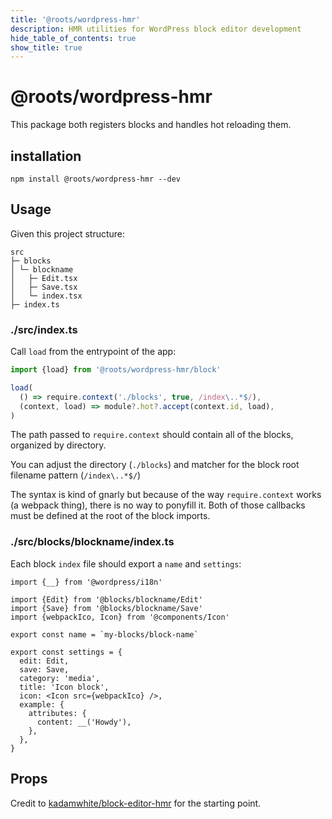 ```yaml
---
title: '@roots/wordpress-hmr'
description: HMR utilities for WordPress block editor development
hide_table_of_contents: true
show_title: true
---
```


# @roots/wordpress-hmr

This package both registers blocks and handles hot reloading them.

## installation

```npm2yarn
npm install @roots/wordpress-hmr --dev
```

## Usage

Given this project structure:

```
src
├─ blocks
│ └─ blockname
│   ├─ Edit.tsx
│   ├─ Save.tsx
│   └─ index.tsx
├─ index.ts
```

### **./src/index.ts**

Call `load` from the entrypoint of the app:

```ts
import {load} from '@roots/wordpress-hmr/block'

load(
  () => require.context('./blocks', true, /index\..*$/),
  (context, load) => module?.hot?.accept(context.id, load),
)
```

The path passed to `require.context` should contain all of the blocks, organized by directory.

You can adjust the directory (`./blocks`) and matcher for the block root filename pattern (`/index\..*$/`)

The syntax is kind of gnarly but because of the way `require.context` works (a webpack thing), there is no way to ponyfill it. Both of those callbacks must be defined at the root of the block imports.

### ./src/blocks/blockname/index.ts

Each block `index` file should export a `name` and `settings`:

```tsx
import {__} from '@wordpress/i18n'

import {Edit} from '@blocks/blockname/Edit'
import {Save} from '@blocks/blockname/Save'
import {webpackIco, Icon} from '@components/Icon'

export const name = `my-blocks/block-name`

export const settings = {
  edit: Edit,
  save: Save,
  category: 'media',
  title: 'Icon block',
  icon: <Icon src={webpackIco} />,
  example: {
    attributes: {
      content: __('Howdy'),
    },
  },
}
```

## Props

Credit to [kadamwhite/block-editor-hmr](https://github.com/kadamwhite/block-editor-hmr) for the starting point.
